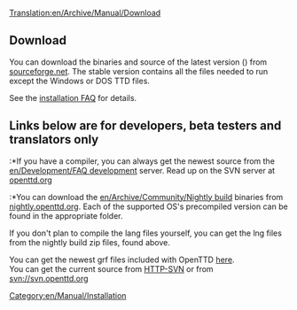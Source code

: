 [[Translation:en/Archive/Manual/Download]]
[[Category:en/Manual/Installation]]

== Download ==
You can download the binaries and source of the latest version ({{en/Version}}) from [http://sourceforge.net/project/showfiles.php?group_id=103924&package_id=111717 sourceforge.net].
The stable version contains all the files needed to run except the Windows or DOS TTD files.

{{en/Warning|All versions of OTTD need certain files from either the Windows or the DOS version of Transport Tycoon Deluxe.}}

See the [[en/Archive/Manual/Installation FAQ|installation FAQ]] for details.

== Links below are for developers, beta testers and translators only ==
:*If you have a compiler, you can always get the newest source from the [[en/Development/FAQ development]] server. Read up on the SVN server at [http://www.openttd.org/development.php openttd.org]
:*You can download the [[en/Archive/Community/Nightly build]] binaries from [http://nightly.openttd.org/ nightly.openttd.org].  Each of the supported OS's precompiled version can be found in the appropriate folder.

If you don't plan to compile the lang files yourself, you can get the lng files from the nightly build zip files, found above.

You can get the newest grf files included with OpenTTD [http://svn.openttd.org/cgi-bin/trac.cgi/browser/trunk/data/ here].<br>
You can get the current source from [http://svn.openttd.org HTTP-SVN] or from svn://svn.openttd.org
